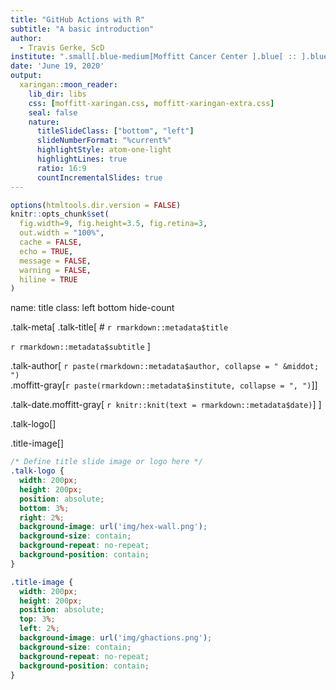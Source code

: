 ```yaml
---
title: "GitHub Actions with R"
subtitle: "A basic introduction"
author:
  - Travis Gerke, ScD
institute: ".small[.blue-medium[Moffitt Cancer Center ].blue[ :: ].blue-light[Health Informatics]]"
date: 'June 19, 2020'
output:
  xaringan::moon_reader:
    lib_dir: libs
    css: [moffitt-xaringan.css, moffitt-xaringan-extra.css]
    seal: false
    nature:
      titleSlideClass: ["bottom", "left"]
      slideNumberFormat: "%current%"
      highlightStyle: atom-one-light
      highlightLines: true
      ratio: 16:9
      countIncrementalSlides: true
---
```


```r
options(htmltools.dir.version = FALSE)
knitr::opts_chunk$set(
  fig.width=9, fig.height=3.5, fig.retina=3,
  out.width = "100%",
  cache = FALSE,
  echo = TRUE,
  message = FALSE, 
  warning = FALSE, 
  hiline = TRUE
)
```

name: title
class: left bottom hide-count

<!-- Title Slide -->

<!-- <div class="talk-logo"></div> -->

.talk-meta[
.talk-title[
# `r rmarkdown::metadata$title`

`r rmarkdown::metadata$subtitle`
]

.talk-author[
`r paste(rmarkdown::metadata$author, collapse = " &middot; ")`<br>
.moffitt-gray[`r paste(rmarkdown::metadata$institute, collapse = ", ")`]
]

.talk-date.moffitt-gray[
`r knitr::knit(text = rmarkdown::metadata$date)`
]
]

.talk-logo[]

.title-image[]

```css
/* Define title slide image or logo here */
.talk-logo {
  width: 200px;
  height: 200px;
  position: absolute;
  bottom: 3%;
  right: 2%;
  background-image: url('img/hex-wall.png');
  background-size: contain;
  background-repeat: no-repeat;
  background-position: contain;
}
```

<!-- Moffitt Logo and Slide Border ----

All slides except "title" and "inverse" slides
have the Moffitt Color Bar and logo.

Additional classes are provided to disable both:

- `class: no-logo` hides the logo
- `class: no-border` hides the border

or to force either to be shown

- `class: moffitt-slide-logo` shows the logo
- `class: moffitt-slide-border` shows the border
-->


```css
.title-image {
  width: 200px;
  height: 200px;
  position: absolute;
  top: 3%;
  left: 2%;
  background-image: url('img/ghactions.png');
  background-size: contain;
  background-repeat: no-repeat;
  background-position: contain;
}

```
